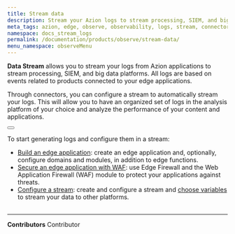 ```yaml
---
title: Stream data
description: Stream your Azion logs to stream processing, SIEM, and big data platforms.
meta_tags: azion, edge, observe, observability, logs, stream, connector, siem
namespace: docs_stream_logs
permalink: /documentation/products/observe/stream-data/
menu_namespace: observeMenu
---
```



**Data Stream** allows you to stream your logs from Azion applications to stream processing, SIEM, and big data platforms. All logs are based on events related to products connected to your edge applications.

Through connectors, you can configure a stream to automatically stream your logs. This will allow you to have an organized set of logs in the analysis platform of your choice and analyze the performance of your content and applications.

<Button href="/en/documentation/products/observe/data-stream/" text="go to Data Stream reference" variant="secondary" target="_blank"></Button>

To start generating logs and configure them in a stream:

- [Build an edge application](/en/documentation/products/guides/build/build-an-application/): create an edge application and, optionally, configure domains and modules, in addition to edge functions.
- [Secure an edge application with WAF](/en/documentation/products/secure/secure-application/): use Edge Firewall and the Web Application Firewall (WAF) module to protect your applications against threats.
- [Configure a stream](/en/documentation/products/guides/use-data-stream/): create and configure a stream and [choose variables](/en/documentation/products/guides/observe/data-stream-select-variables/) to stream your data to other platforms.
<br /><br />
---


**Contributors** <ContributorList>Contributor</ContributorList>
